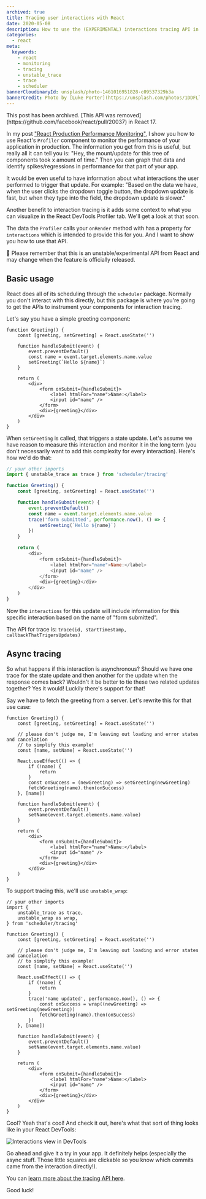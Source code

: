 ```yaml
---
archived: true
title: Tracing user interactions with React
date: 2020-05-08
description: How to use the (EXPERIMENTAL) interactions tracing API in React.
categories:
  - react
meta:
  keywords:
    - react
    - monitoring
    - tracing
    - unstable_trace
    - trace
    - scheduler
bannerCloudinaryId: unsplash/photo-1461016951828-c09537329b3a
bannerCredit: Photo by [Luke Porter](https://unsplash.com/photos/1DDFLlCz42k)
---
```


<callout-danger>
	This post has been archived. [This API was
	removed](https://github.com/facebook/react/pull/20037) in React 17.
</callout-danger>

In my post
["React Production Performance Monitoring"](/blog/react-production-performance-monitoring),
I show you how to use React's `Profiler` component to monitor the performance of
your application in production. The information you get from this is useful, but
really all it can tell you is: "Hey, the mount/update for this tree of
components took x amount of time." Then you can graph that data and identify
spikes/regressions in performance for that part of your app.

It would be even useful to have information about what interactions the user
performed to trigger that update. For example: "Based on the data we have, when
the user clicks the dropdown toggle button, the dropdown update is fast, but
when they type into the field, the dropdown update is slower."

Another benefit to interaction tracing is it adds some context to what you can
visualize in the React DevTools Profiler tab. We'll get a look at that soon.

The data the `Profiler` calls your `onRender` method with has a property for
`interactions` which is intended to provide this for you. And I want to show you
how to use that API.

<callout-danger>
	🚨 Please remember that this is an unstable/experimental API from React and
	may change when the feature is officially released.
</callout-danger>

## Basic usage

React does all of its scheduling through the `scheduler` package. Normally you
don't interact with this directly, but this package is where you're going to get
the APIs to instrument your components for interaction tracing.

Let's say you have a simple greeting component:

```tsx
function Greeting() {
	const [greeting, setGreeting] = React.useState('')

	function handleSubmit(event) {
		event.preventDefault()
		const name = event.target.elements.name.value
		setGreeting(`Hello ${name}`)
	}

	return (
		<div>
			<form onSubmit={handleSubmit}>
				<label htmlFor="name">Name:</label>
				<input id="name" />
			</form>
			<div>{greeting}</div>
		</div>
	)
}
```

When `setGreeting` is called, that triggers a state update. Let's assume we have
reason to measure this interaction and monitor it in the long term (you don't
necessarily want to add this complexity for every interaction). Here's how we'd
do that:

```js lines=2,10-12
// your other imports
import { unstable_trace as trace } from 'scheduler/tracing'

function Greeting() {
	const [greeting, setGreeting] = React.useState('')

	function handleSubmit(event) {
		event.preventDefault()
		const name = event.target.elements.name.value
		trace('form submitted', performance.now(), () => {
			setGreeting(`Hello ${name}`)
		})
	}

	return (
		<div>
			<form onSubmit={handleSubmit}>
				<label htmlFor="name">Name:</label>
				<input id="name" />
			</form>
			<div>{greeting}</div>
		</div>
	)
}
```

Now the `interactions` for this update will include information for this
specific interaction based on the name of "form submitted".

The API for trace is: `trace(id, startTimestamp, callbackThatTrigersUpdates)`

## Async tracing

So what happens if this interaction is asynchronous? Should we have one trace
for the state update and then another for the update when the response comes
back? Wouldn't it be better to tie these two related updates together? Yes it
would! Luckily there's support for that!

Say we have to fetch the greeting from a server. Let's rewrite this for that use
case:

```tsx
function Greeting() {
	const [greeting, setGreeting] = React.useState('')

	// please don't judge me, I'm leaving out loading and error states and cancelation
	// to simplify this example!
	const [name, setName] = React.useState('')

	React.useEffect(() => {
		if (!name) {
			return
		}
		const onSuccess = (newGreeting) => setGreeting(newGreeting)
		fetchGreeting(name).then(onSuccess)
	}, [name])

	function handleSubmit(event) {
		event.preventDefault()
		setName(event.target.elements.name.value)
	}

	return (
		<div>
			<form onSubmit={handleSubmit}>
				<label htmlFor="name">Name:</label>
				<input id="name" />
			</form>
			<div>{greeting}</div>
		</div>
	)
}
```

To support tracing this, we'll use `unstable_wrap`:

```tsx lines=2,15-18
// your other imports
import {
	unstable_trace as trace,
	unstable_wrap as wrap,
} from 'scheduler/tracing'

function Greeting() {
	const [greeting, setGreeting] = React.useState('')

	// please don't judge me, I'm leaving out loading and error states and cancelation
	// to simplify this example!
	const [name, setName] = React.useState('')

	React.useEffect(() => {
		if (!name) {
			return
		}
		trace('name updated', performance.now(), () => {
			const onSuccess = wrap((newGreeting) => setGreeting(newGreeting))
			fetchGreeting(name).then(onSuccess)
		})
	}, [name])

	function handleSubmit(event) {
		event.preventDefault()
		setName(event.target.elements.name.value)
	}

	return (
		<div>
			<form onSubmit={handleSubmit}>
				<label htmlFor="name">Name:</label>
				<input id="name" />
			</form>
			<div>{greeting}</div>
		</div>
	)
}
```

Cool? Yeah that's cool! And check it out, here's what that sort of thing looks
like in your React DevTools:

![Interactions view in DevTools](https://res.cloudinary.com/kentcdodds-com/image/upload/v1625033451/kentcdodds.com/content/blog/tracing-user-interactions-with-react/interactions-devtools.png)

Go ahead and give it a try in your app. It definitely helps (especially the
async stuff. Those little squares are clickable so you know which commits came
from the interaction directly!).

You can
[learn more about the tracing API here](http://fb.me/react-interaction-tracing).

Good luck!
